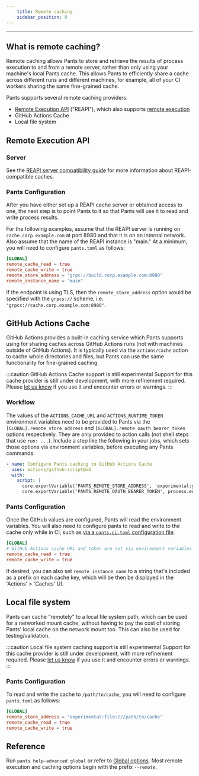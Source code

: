 ```yaml
---
    title: Remote caching
    sidebar_position: 0
---
```


---

## What is remote caching?

Remote caching allows Pants to store and retrieve the results of process execution to and from a remote server, rather than only using your machine's local Pants cache. This allows Pants to efficiently share a cache across different runs and different machines, for example, all of your CI workers sharing the same fine-grained cache.

Pants supports several remote caching providers:

- [Remote Execution API](https://github.com/bazelbuild/remote-apis) ("REAPI"), which also supports [remote execution](./remote-execution.mdx)
- GitHub Actions Cache
- Local file system

## Remote Execution API

### Server

See the [REAPI server compatibility guide](./index.mdx#server-compatibility) for more information about REAPI-compatible caches.

### Pants Configuration

After you have either set up a REAPI cache server or obtained access to one, the next step is to point Pants to it so that Pants will use it to read and write process results.

For the following examples, assume that the REAPI server is running on `cache.corp.example.com` at port 8980 and that it is on an internal network. Also assume that the name of the REAPI instance is "main." At a minimum, you will need to configure `pants.toml` as follows:

```toml
[GLOBAL]
remote_cache_read = true
remote_cache_write = true
remote_store_address = "grpc://build.corp.example.com:8980"
remote_instance_name = "main"
```

If the endpoint is using TLS, then the `remote_store_address` option would be specified with the `grpcs://` scheme, i.e. `"grpcs://cache.corp.example.com:8980"`.

## GitHub Actions Cache

GitHub Actions provides a built-in caching service which Pants supports using for sharing caches across GitHub Actions runs (not with machines outside of GitHub Actions). It is typically used via the `actions/cache` action to cache whole directories and files, but Pants can use the same functionality for fine-grained caching.

:::caution GitHub Actions Cache support is still experimental
Support for this cache provider is still under development, with more refinement required. Please [let us know](/community/getting-help) if you use it and encounter errors or warnings.
:::

### Workflow

The values of the `ACTIONS_CACHE_URL` and `ACTIONS_RUNTIME_TOKEN` environment variables need to be provided to Pants via the `[GLOBAL].remote_store_address` and `[GLOBAL].remote_oauth_bearer_token` options respectively. They are only provided to action calls (not shell steps that use `run: ...`). Include a step like the following in your jobs, which sets those options via environment variables, before executing any Pants commands:

```yaml
- name: Configure Pants caching to GitHub Actions Cache
  uses: actions/github-script@v6
  with:
    script: |
      core.exportVariable('PANTS_REMOTE_STORE_ADDRESS', 'experimental:github-actions-cache+' + (process.env.ACTIONS_CACHE_URL || ''));
      core.exportVariable('PANTS_REMOTE_OAUTH_BEARER_TOKEN', process.env.ACTIONS_RUNTIME_TOKEN);
```

### Pants Configuration

Once the GitHub values are configured, Pants will read the environment variables. You will also need to configure pants to read and write to the cache only while in CI, such as [via a `pants.ci.toml` configuration file](../using-pants-in-ci.mdx#configuring-pants-for-ci-pantscitoml-optional):

```toml
[GLOBAL]
# GitHub Actions cache URL and token are set via environment variables
remote_cache_read = true
remote_cache_write = true
```

If desired, you can also set `remote_instance_name` to a string that's included as a prefix on each cache key, which will be then be displayed in the 'Actions' > 'Caches' UI.

## Local file system

Pants can cache "remotely" to a local file system path, which can be used for a networked mount cache, without having to pay the cost of storing Pants' local cache on the network mount too. This can also be used for testing/validation.

:::caution Local file system caching support is still experimental
Support for this cache provider is still under development, with more refinement required. Please [let us know](/community/getting-help) if you use it and encounter errors or warnings.
:::

### Pants Configuration

To read and write the cache to `/path/to/cache`, you will need to configure `pants.toml` as follows:

```toml
[GLOBAL]
remote_store_address = "experimental:file:///path/to/cache"
remote_cache_read = true
remote_cache_write = true
```

## Reference

Run `pants help-advanced global` or refer to [Global options](../../../reference/global-options.mdx). Most remote execution and caching options begin with the prefix `--remote`.
